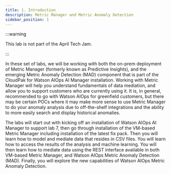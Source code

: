 ```yaml
---
title: 1. Introduction
description: Metric Manager and Metric Anomaly Detection
sidebar_position: 1
---
```


:::warning

This lab is not part of the April Tech Jam.

:::

In these set of labs, we will be working with both the on-prem deployment of
Metric Manager (formerly known as Predictive Insights), and the emerging Metric
Anomaly Detection (MAD) component that is part of the CloudPak for Watson AIOps
AI Manager installation. Working with Metric Manager will help you understand
fundamentals of data mediation, and allow you to support customers who are
currently using it. It is, in general, recommended to go with Watson AIOps for
greenfield customers, but there may be certain POCs where it may make more sense
to use Metric Manager to do your anomaly analysis due to off-the-shelf
integrations and the ability to more easily search and display historical
anomalies.

The labs will start out with kicking off an installation of Watson AIOps AI
Manager to support lab 7, then go through installation of the VM-based Metric
Manager including installation of the latest fix pack. Then you will learn how
to model and mediate data that resides in CSV files. You will learn how to
access the results of the analysis and machine learning. You will then learn how
to mediate data using the REST interface available in both VM-based Metric
Manager, and Watson AIOps Metric Anomaly Detection (MAD). Finally, you will
explore the new capabilities of Watson AIOps Metric Anomaly Detection.
